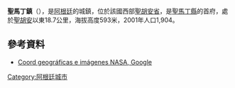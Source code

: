 '''聖馬丁鎮'''（{{lang-es|Villa San Martín}}），是[[阿根廷|阿根廷]]的城鎮，位於該國西部[[聖胡安省_(阿根廷)|聖胡安省]]，是[[聖馬丁縣_(聖胡安省)|聖馬丁縣]]的首府，處於[[聖胡安_(阿根廷)|聖胡安]]以東18.7公里，海拔高度593米，2001年人口1,904。

==參考資料==
* [http://www.fallingrain.com/world/AR/18/San_Martin.html Coord geográficas e imágenes NASA, Google] {{Wayback|url=http://www.fallingrain.com/world/AR/18/San_Martin.html |date=20141208031521 }}

{{Argentina-geo-stub}}
[[Category:阿根廷城市|Category:阿根廷城市]]